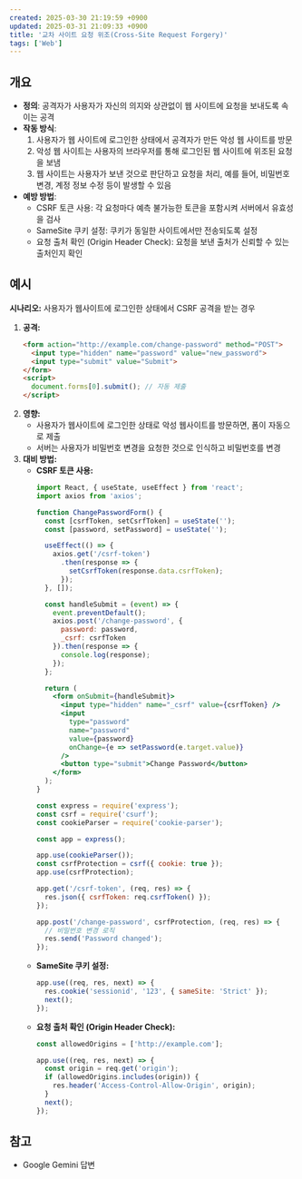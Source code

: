 ```yaml
---
created: 2025-03-30 21:19:59 +0900
updated: 2025-03-31 21:09:33 +0900
title: '교차 사이트 요청 위조(Cross-Site Request Forgery)'
tags: ['Web']
---
```


## 개요

-   **정의**: 공격자가 사용자가 자신의 의지와 상관없이 웹 사이트에 요청을 보내도록 속이는 공격
-   **작동 방식**:
	1.  사용자가 웹 사이트에 로그인한 상태에서 공격자가 만든 악성 웹 사이트를 방문
	2.  악성 웹 사이트는 사용자의 브라우저를 통해 로그인된 웹 사이트에 위조된 요청을 보냄
	3.  웹 사이트는 사용자가 보낸 것으로 판단하고 요청을 처리, 예를 들어, 비밀번호 변경, 계정 정보 수정 등이 발생할 수 있음
-   **예방 방법**:
	-   CSRF 토큰 사용: 각 요청마다 예측 불가능한 토큰을 포함시켜 서버에서 유효성을 검사
	-   SameSite 쿠키 설정: 쿠키가 동일한 사이트에서만 전송되도록 설정
	-   요청 출처 확인 (Origin Header Check): 요청을 보낸 출처가 신뢰할 수 있는 출처인지 확인

## 예시

**시나리오:** 사용자가 웹사이트에 로그인한 상태에서 CSRF 공격을 받는 경우

1.  **공격:**
    ```html title="공격자는 다음과 같은 HTML 코드를 포함한 악성 웹사이트를 만들 수 있음"
    <form action="http://example.com/change-password" method="POST">
      <input type="hidden" name="password" value="new_password">
      <input type="submit" value="Submit">
    </form>
    <script>
      document.forms[0].submit(); // 자동 제출
    </script>
    ```
2.  **영향:**
    *   사용자가 웹사이트에 로그인한 상태로 악성 웹사이트를 방문하면, 폼이 자동으로 제출
    *   서버는 사용자가 비밀번호 변경을 요청한 것으로 인식하고 비밀번호를 변경
3.  **대비 방법:**
    *   **CSRF 토큰 사용:**
        ```jsx caption="각 요청에 예측 불가능한 토큰을 포함시켜 서버에서 유효성을 검사"
        import React, { useState, useEffect } from 'react';
        import axios from 'axios';

        function ChangePasswordForm() {
          const [csrfToken, setCsrfToken] = useState('');
          const [password, setPassword] = useState('');

          useEffect(() => {
            axios.get('/csrf-token')
              .then(response => {
                setCsrfToken(response.data.csrfToken);
              });
          }, []);

          const handleSubmit = (event) => {
            event.preventDefault();
            axios.post('/change-password', {
              password: password,
              _csrf: csrfToken
            }).then(response => {
              console.log(response);
            });
          };

          return (
            <form onSubmit={handleSubmit}>
              <input type="hidden" name="_csrf" value={csrfToken} />
              <input
                type="password"
                name="password"
                value={password}
                onChange={e => setPassword(e.target.value)}
              />
              <button type="submit">Change Password</button>
            </form>
          );
        }
        ```
        ```javascript title="express server"
        const express = require('express');
        const csrf = require('csurf');
        const cookieParser = require('cookie-parser');

        const app = express();

        app.use(cookieParser());
        const csrfProtection = csrf({ cookie: true });
        app.use(csrfProtection);

        app.get('/csrf-token', (req, res) => {
          res.json({ csrfToken: req.csrfToken() });
        });

        app.post('/change-password', csrfProtection, (req, res) => {
          // 비밀번호 변경 로직
          res.send('Password changed');
        });
        ```
    *   **SameSite 쿠키 설정:**
        ```javascript caption="쿠키를 설정할 때 SameSite 속성을 사용하여 쿠키가 동일한 사이트에서만 전송되도록 함"
        app.use((req, res, next) => {
          res.cookie('sessionid', '123', { sameSite: 'Strict' });
          next();
        });
        ```
    *   **요청 출처 확인 (Origin Header Check):**
        ```javascript caption="서버에서 요청의 Origin 또는 Referer 헤더를 확인하여 요청이 신뢰할 수 있는 출처에서 왔는지 확인"
        const allowedOrigins = ['http://example.com'];

        app.use((req, res, next) => {
          const origin = req.get('origin');
          if (allowedOrigins.includes(origin)) {
            res.header('Access-Control-Allow-Origin', origin);
          }
          next();
        });
        ```

## 참고

- Google Gemini 답변

